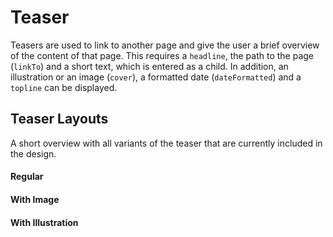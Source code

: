 

<Meta title="Components/Teaser" component={Teaser} />

# Teaser

Teasers are used to link to another page and give the user a brief overview of the content of that page.
This requires a `headline`, the path to the page (`linkTo`) and a short text, which is entered as a child.
In addition, an illustration or an image (`cover`), a formatted date (`dateFormatted`) and a `topline` can be displayed.



## Teaser Layouts
A short overview with all variants of the teaser that are currently included in the design.

#### Regular
<Canvas>
  <Story story={Regular}/>
</Canvas>

#### With Image
<Canvas>
  <Story story={WithImage}/>
</Canvas>

#### With Illustration
<Canvas>
  <Story story={WithIllustration}/>
</Canvas>